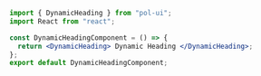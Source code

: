 ```jsx
import { DynamicHeading } from "pol-ui";
import React from "react";

const DynamicHeadingComponent = () => {
  return <DynamicHeading> Dynamic Heading </DynamicHeading>;
};
export default DynamicHeadingComponent;
```
